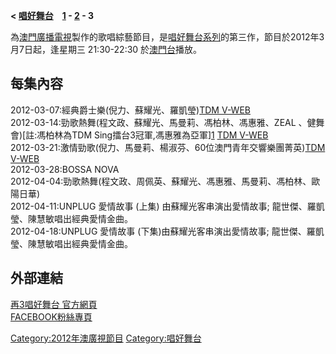 <div id="contentSub"><span class="subpages">'''< [[唱好舞台_(系列)|唱好舞台]]　[[唱好舞台|1]] - [[又唱好舞台|2]] - 3'''</span></div>
{{電視節目信息框
| 名稱 = 再3唱好舞台| 英文名稱   = {{lang|en|mini concert 3}}
| 圖片 = [[File:Mini_Concert_3.jpg|300px]]
| 分類 = [[綜藝節目|綜藝節目]]
| 主持 = 
| 地區 = {{MAC}}
| 語言 = 
| 集數 = 
| 主題曲 = 
| 作曲 = 
| 填詞 = 
| 主唱 = 
| 監製 = 
| 編審 = 
| 製片人 = [[澳門廣播電視|澳門廣播電視]]
| 每集長度 = 約30分鐘（連廣告）
| 頻道 = [[澳視澳門|澳門廣播電視澳門台]]
| 視頻制式   = [[SDTV|SDTV]]
| 音頻制式   = 
| 開始 = 2012年3月7日
| 結束 = 
| 晚於 = [[又唱好舞台|又唱好舞台]]、[[唱好舞台|唱好舞台]]
| 相關節目 = [[澳廣視至愛新聽力頒獎音樂會|至愛新聽力]]
| 官方網站 = http://www.tdm.com.mo/c_localpgm/miniconcert3/index.html 再3唱好舞台
}}

{{engname|《再3唱好舞台》|mini concert 3}}為[[澳門廣播電視|澳門廣播電視]]製作的歌唱綜藝節目，是[[唱好舞台_(系列)|唱好舞台系列]]的第三作，節目於2012年3月7日起，逢星期三 21:30-22:30 於[[澳視澳門|澳門台]]播放。

==每集內容==
2012-03-07:經典爵士樂(倪力、蘇耀光、羅凱瑩)[http://www.tdm.com.mo/video/play.php?v=1236 TDM V-WEB] {{Wayback|url=http://www.tdm.com.mo/video/play.php?v=1236 |date=20120315062802 }}<br/>
2012-03-14:勁歌熱舞(程文政、蘇耀光、馬曼莉、馮柏林、馮惠雅、ZEAL 、健舞會)[註:馮柏林為TDM Sing擂台3冠軍,馮惠雅為亞軍][http://www.macaodaily.com/html/2012-03/05/content_678564.htm]{{dead link|date=2017年11月 |bot=InternetArchiveBot |fix-attempted=yes }} [http://www.tdm.com.mo/video/play.php?v=1245 TDM V-WEB] <br/>
2012-03-21:激情勁歌(倪力、馬曼莉、楊淑芬、60位澳門青年交響樂團菁英)[http://www.tdm.com.mo/video/play.php?v=1259 TDM V-WEB] <br/>
2012-03-28:BOSSA NOVA <br/>
2012-04-04:勁歌熱舞(程文政、周佩英、蘇耀光、馮惠雅、馬曼莉、馮柏林、歐陽日華)<br/>
2012-04-11:UNPLUG 愛情故事 (上集) 由蘇耀光客串演出愛情故事; 龍世傑、羅凱瑩、陳慧敏唱出經典愛情金曲。<br/>
2012-04-18:UNPLUG 愛情故事 (下集)由蘇耀光客串演出愛情故事; 龍世傑、羅凱瑩、陳慧敏唱出經典愛情金曲。<br/>

==外部連結==
[https://web.archive.org/web/20120306230544/http://www.tdm.com.mo/c_localpgm/miniconcert3/ 再3唱好舞台 官方網頁]<br>
[http://www.facebook.com/miniconcert3 FACEBOOK粉絲專頁]

{{電視節目的變遷
|電視台={{flagicon|Macau}}[[澳門廣播電視|澳門廣播電視]][[澳視澳門|澳門台]](TDM Ou Mun)|
|播放檔次=星期三 21:30-22:00 
|節目名稱='''再3唱好舞台'''<br />（2012.03.07 -  ）
|上一節目=[[sing播台3|sing播台3]]<br />（2011.03.02 - 2012.02.29 ）
|下一節目=
}}

{{電視節目的變遷
|電視台={{flagicon|Macau}}[[澳門廣播電視|澳門廣播電視]][[澳視生活|生活台]](TDM Vida/Life)|
|播放檔次=星期五 16:00-16:30 
|節目名稱='''再3唱好舞台'''<br />（2012.03.16 -  ）
|上一節目=
|下一節目=
}}

{{電視節目的變遷
|電視台={{flagicon|Macau}}[[澳門廣播電視|澳門廣播電視]][[澳視高清|高清台]](TDM HD/Alta Definição)|
|播放檔次=星期一 09:00-09:30 
|節目名稱='''再3唱好舞台'''<br />（2012.03.26 -  ）
|上一節目=[[sing播台3|sing播台3]]<br />（- 2012.03.19 ）
|下一節目=
}}

{{電視節目的變遷
|電視台={{flagicon|Macau}}[[澳門廣播電視|澳門廣播電視]][[澳門-MACAU|衛星頻道-澳門]](TDM Canal por Satéllite-Macau )|
|播放檔次=星期三  
|節目名稱='''再3唱好舞台'''<br />（2012.03.28 -  ）
|上一節目=[[sing播台3|sing播台3]]<br />（- 2012.03.21 ）
|下一節目=
}}



[[Category:2012年澳廣視節目|Category:2012年澳廣視節目]]
[[Category:唱好舞台|Category:唱好舞台]]